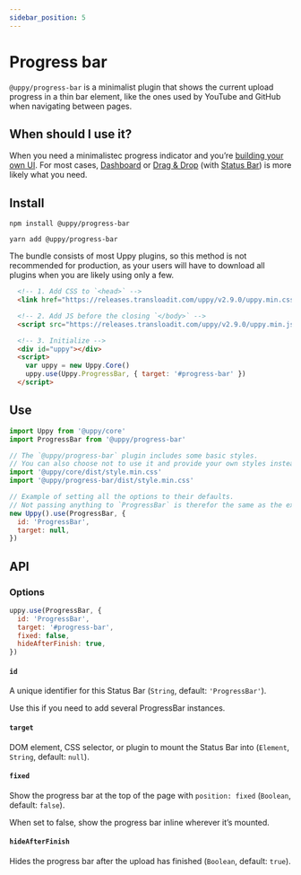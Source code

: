 ```yaml
---
sidebar_position: 5
---
```



# Progress bar

`@uppy/progress-bar` is a minimalist plugin that shows the current upload progress in a thin bar element,
like the ones used by YouTube and GitHub when navigating between pages.

## When should I use it?

When you need a minimalistec progress indicator and you’re [building your own UI](/docs/guides/building-your-own-ui-with-uppy).
For most cases, [Dashboard](/docs/user-interfaces/dashboard) or [Drag & Drop](/docs/user-interfaces/drag-drop)
(with [Status Bar](/docs/user-interfaces/elements/status-bar)) is more likely what you need.

## Install

<Tabs>
  <TabItem value="npm" label="NPM" default>

  ```shell
  npm install @uppy/progress-bar
  ```

  </TabItem>

  <TabItem value="yarn" label="Yarn">

  ```shell
  yarn add @uppy/progress-bar
  ```

  </TabItem>

  <TabItem value="cdn" label="CDN">
    <Admonition type="caution">
      <p>
        The bundle consists of most Uppy plugins, so this method is not recommended for production,
        as your users will have to download all plugins when you are likely using only a few.
      </p>
    </Admonition>

  ```html
    <!-- 1. Add CSS to `<head>` -->
    <link href="https://releases.transloadit.com/uppy/v2.9.0/uppy.min.css" rel="stylesheet">

    <!-- 2. Add JS before the closing `</body>` -->
    <script src="https://releases.transloadit.com/uppy/v2.9.0/uppy.min.js"></script>

    <!-- 3. Initialize -->
    <div id="uppy"></div>
    <script>
      var uppy = new Uppy.Core()
      uppy.use(Uppy.ProgressBar, { target: '#progress-bar' })
    </script>
  ```
  </TabItem>
</Tabs>

## Use

```js
import Uppy from '@uppy/core'
import ProgressBar from '@uppy/progress-bar'

// The `@uppy/progress-bar` plugin includes some basic styles.
// You can also choose not to use it and provide your own styles instead.
import '@uppy/core/dist/style.min.css'
import '@uppy/progress-bar/dist/style.min.css'

// Example of setting all the options to their defaults.
// Not passing anything to `ProgressBar` is therefor the same as the example below.
new Uppy().use(ProgressBar, {
  id: 'ProgressBar',
  target: null,
})
```

## API

### Options

```js
uppy.use(ProgressBar, {
  id: 'ProgressBar',
  target: '#progress-bar',
  fixed: false,
  hideAfterFinish: true,
})
```

#### `id`

A unique identifier for this Status Bar (`String`, default: `'ProgressBar'`). 

Use this if you need to add several ProgressBar instances.

#### `target`

DOM element, CSS selector, or plugin to mount the Status Bar into (`Element`, `String`, default: `null`).

#### `fixed`

Show the progress bar at the top of the page with `position: fixed` (`Boolean`, default: `false`).

When set to false, show the progress bar inline wherever it’s mounted.

#### `hideAfterFinish`

Hides the progress bar after the upload has finished (`Boolean`, default: `true`).
